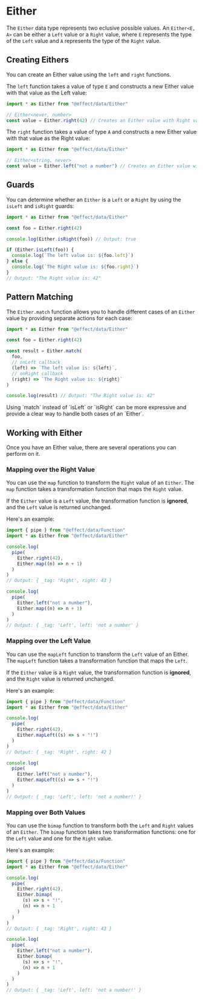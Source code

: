 
# Either

The `Either` data type represents two eclusive possible values.
An `Either<E, A>` can be either a `Left` value or a `Right` value, where `E` represents the type of the `Left` value and `A` represents the type of the `Right` value.

## Creating Eithers

You can create an Either value using the `left` and `right` functions.

The `left` function takes a value of type `E` and constructs a new Either value with that value as the Left value:

```ts
import * as Either from "@effect/data/Either"

// Either<never, number>
const value = Either.right(42) // Creates an Either value with Right value 42
```

The `right` function takes a value of type `A` and constructs a new Either value with that value as the Right value:

```ts
import * as Either from "@effect/data/Either"

// Either<string, never>
const value = Either.left("not a number") // Creates an Either value with Left value "not a number"
```

## Guards

You can determine whether an `Either` is a `Left` or a `Right` by using the `isLeft` and `isRight` guards:

```ts
import * as Either from "@effect/data/Either"

const foo = Either.right(42)

console.log(Either.isRight(foo)) // Output: true

if (Either.isLeft(foo)) {
  console.log(`The left value is: ${foo.left}`)
} else {
  console.log(`The Right value is: ${foo.right}`)
}
// Output: "The Right value is: 42"
```

## Pattern Matching

The `Either.match` function allows you to handle different cases of an `Either` value by providing separate actions for each case:

```ts
import * as Either from "@effect/data/Either"

const foo = Either.right(42)

const result = Either.match(
  foo,
  // onLeft callback
  (left) => `The left value is: ${left}`,
  // onRight callback
  (right) => `The Right value is: ${right}`
)

console.log(result) // Output: "The Right value is: 42"
```

<Idea>
  Using `match` instead of `isLeft` or `isRight` can be more expressive and
  provide a clear way to handle both cases of an `Either`.
</Idea>

## Working with Either

Once you have an Either value, there are several operations you can perform on it.

### Mapping over the Right Value

You can use the `map` function to transform the `Right` value of an `Either`.
The `map` function takes a transformation function that maps the `Right` value.

If the `Either` value is a `Left` value, the transformation function is **ignored**, and the `Left` value is returned unchanged.

Here's an example:

```ts
import { pipe } from "@effect/data/Function"
import * as Either from "@effect/data/Either"

console.log(
  pipe(
    Either.right(42),
    Either.map((n) => n + 1)
  )
)
// Output: { _tag: 'Right', right: 43 }

console.log(
  pipe(
    Either.left("not a number"),
    Either.map((n) => n + 1)
  )
)
// Output: { _tag: 'Left', left: 'not a number' }
```

### Mapping over the Left Value

You can use the `mapLeft` function to transform the `Left` value of an Either. The `mapLeft` function takes a transformation function that maps the `Left`.

If the `Either` value is a `Right` value, the transformation function is **ignored**, and the `Right` value is returned unchanged.

Here's an example:

```ts
import { pipe } from "@effect/data/Function"
import * as Either from "@effect/data/Either"

console.log(
  pipe(
    Either.right(42),
    Either.mapLeft((s) => s + "!")
  )
)
// Output: { _tag: 'Right', right: 42 }

console.log(
  pipe(
    Either.left("not a number"),
    Either.mapLeft((s) => s + "!")
  )
)
// Output: { _tag: 'Left', left: 'not a number!' }
```

### Mapping over Both Values

You can use the `bimap` function to transform both the `Left` and `Right` values of an `Either`. The `bimap` function takes two transformation functions: one for the `Left` value and one for the `Right` value.

Here's an example:

```ts
import { pipe } from "@effect/data/Function"
import * as Either from "@effect/data/Either"

console.log(
  pipe(
    Either.right(42),
    Either.bimap(
      (s) => s + "!",
      (n) => n + 1
    )
  )
)
// Output: { _tag: 'Right', right: 43 }

console.log(
  pipe(
    Either.left("not a number"),
    Either.bimap(
      (s) => s + "!",
      (n) => n + 1
    )
  )
)
// Output: { _tag: 'Left', left: 'not a number!' }
```
